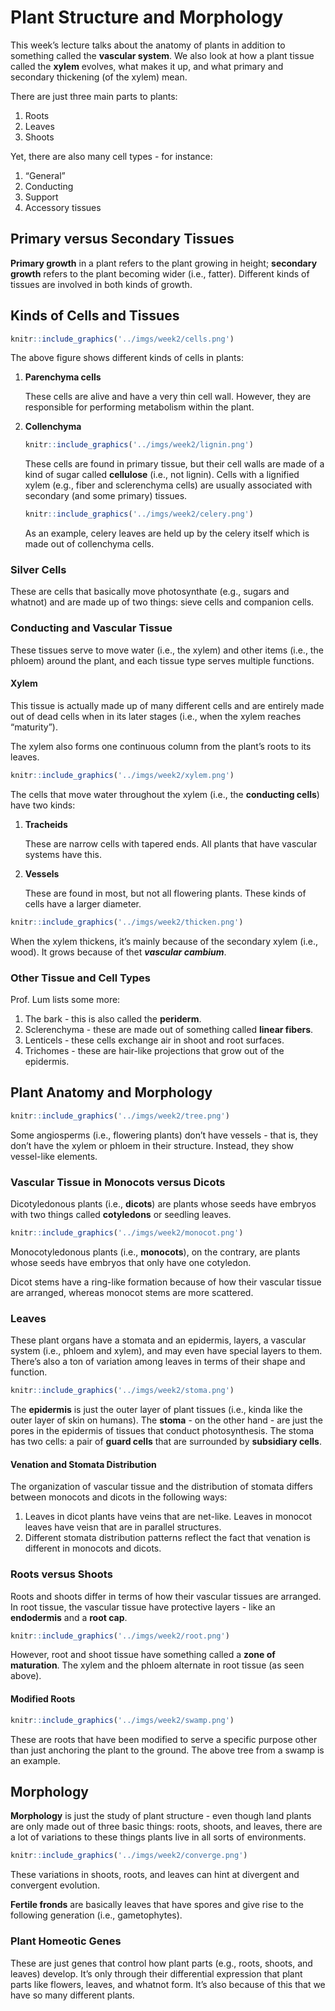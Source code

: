 # Plant Structure and Morphology

This week's lecture talks about the anatomy of plants in addition to something called the **vascular system**.  We also look at how a plant tissue called the **xylem** evolves, what makes it up, and what primary and secondary thickening (of the xylem) mean.

There are just three main parts to plants:

1.  Roots
1.  Leaves
1.  Shoots

Yet, there are also many cell types - for instance:

1.  "General"
1.  Conducting
1.  Support
1.  Accessory tissues

## Primary versus Secondary Tissues

**Primary growth** in a plant refers to the plant growing in height; **secondary growth** refers to the plant becoming wider (i.e., fatter).  Different kinds of tissues are involved in both kinds of growth.

## Kinds of Cells and Tissues

```r
knitr::include_graphics('../imgs/week2/cells.png')
```

The above figure shows different kinds of cells in plants:

1.  **Parenchyma cells**

    These cells are alive and have a very thin cell wall.  However, they are responsible for performing metabolism within the plant.
    
1.  **Collenchyma**

    ```r
    knitr::include_graphics('../imgs/week2/lignin.png')    
    ```

    These cells are found in primary tissue, but their cell walls are made of a kind of sugar called **cellulose** (i.e., not lignin).  Cells with a lignified xylem (e.g., fiber and sclerenchyma cells) are usually associated with secondary (and some primary) tissues.
    
    ```r
    knitr::include_graphics('../imgs/week2/celery.png')    
    ```
    
    As an example, celery leaves are held up by the celery itself which is made out of collenchyma cells.

### Silver Cells

These are cells that basically move photosynthate (e.g., sugars and whatnot) and are made up of two things: sieve cells and companion cells.

### Conducting and Vascular Tissue

These tissues serve to move water (i.e., the xylem) and other items (i.e., the phloem) around the plant, and each tissue type serves multiple functions.

#### Xylem

This tissue is actually made up of many different cells and are entirely made out of dead cells when in its later stages (i.e., when the xylem reaches "maturity").

The xylem also forms one continuous column from the plant's roots to its leaves.

```r
knitr::include_graphics('../imgs/week2/xylem.png')
```

The cells that move water throughout the xylem (i.e., the **conducting cells**) have two kinds:

1.  **Tracheids**

    These are narrow cells with tapered ends.  All plants that have vascular systems have this.
    
1.  **Vessels**

    These are found in most, but not all flowering plants.  These kinds of cells have a larger diameter.
    
```r
knitr::include_graphics('../imgs/week2/thicken.png')
```

When the xylem thickens, it's mainly because of the secondary xylem (i.e., wood).  It grows because of thet ***vascular cambium***.

### Other Tissue and Cell Types

Prof. Lum lists some more:

1.  The bark - this is also called the **periderm**.
1.  Sclerenchyma - these are made out of something called **linear fibers**.
1.  Lenticels - these cells exchange air in shoot and root surfaces.
1.  Trichomes - these are hair-like projections that grow out of the epidermis.

## Plant Anatomy and Morphology

```r
knitr::include_graphics('../imgs/week2/tree.png')
```

Some angiosperms (i.e., flowering plants) don't have vessels - that is, they don't have the xylem or phloem in their structure.  Instead, they show vessel-like elements.

### Vascular Tissue in Monocots versus Dicots

Dicotyledonous plants (i.e., **dicots**) are plants whose seeds have embryos with two things called **cotyledons** or seedling leaves.

```r
knitr::include_graphics('../imgs/week2/monocot.png')
```

Monocotyledonous plants (i.e., **monocots**), on the contrary, are plants whose seeds have embryos that only have one cotyledon.

Dicot stems have a ring-like formation because of how their vascular tissue are arranged, whereas monocot stems are more scattered. 

### Leaves

These plant organs have a stomata and an epidermis, layers, a vascular system (i.e., phloem and xylem), and may even have special layers to them.  There's also a ton of variation among leaves in terms of their shape and function.

```r
knitr::include_graphics('../imgs/week2/stoma.png')
```

The **epidermis** is just the outer layer of plant tissues (i.e., kinda like the outer layer of skin on humans).  The **stoma** - on the other hand - are just the pores in the epidermis of tissues that conduct photosynthesis.  The stoma has two cells: a pair of **guard cells** that are surrounded by **subsidiary cells**.

#### Venation and Stomata Distribution 

The organization of vascular tissue and the distribution of stomata differs between monocots and dicots in the following ways:

1.  Leaves in dicot plants have veins that are net-like.  Leaves in monocot leaves have veisn that are in parallel structures.
1.  Different stomata distribution patterns reflect the fact that venation is different in monocots and dicots.

### Roots versus Shoots

Roots and shoots differ in terms of how their vascular tissues are arranged.  In root tissue, the vascular tissue have protective layers - like an **endodermis** and a **root cap**.

```r
knitr::include_graphics('../imgs/week2/root.png')
```

However, root and shoot tissue have something called a **zone of maturation**.  The xylem and the phloem alternate in root tissue (as seen above).

#### Modified Roots

```r
knitr::include_graphics('../imgs/week2/swamp.png')
```

These are roots that have been modified to serve a specific purpose other than just anchoring the plant to the ground.  The above tree from a swamp is an example.

## Morphology

**Morphology** is just the study of plant structure - even though land plants are only made out of three basic things: roots, shoots, and leaves, there are a lot of variations to these things plants live in all sorts of environments.

```r
knitr::include_graphics('../imgs/week2/converge.png')
```

These variations in shoots, roots, and leaves can hint at divergent and convergent evolution.

**Fertile fronds** are basically leaves that have spores and give rise to the following generation (i.e., gametophytes).

### Plant Homeotic Genes

These are just genes that control how plant parts (e.g., roots, shoots, and leaves) develop.  It's only through their differential expression that plant parts like flowers, leaves, and whatnot form.  It's also because of this that we have so many different plants.
